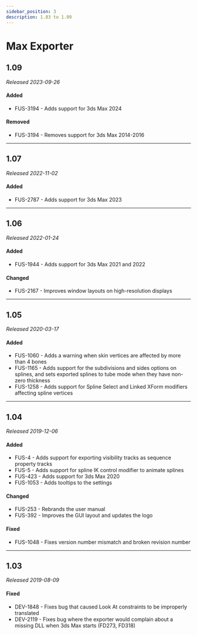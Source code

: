```yaml
---
sidebar_position: 3
description: 1.03 to 1.09
---
```


# Max Exporter

## 1.09

*Released 2023-09-26*

#### Added

- FUS-3194 - Adds support for 3ds Max 2024

#### Removed

- FUS-3194 - Removes support for 3ds Max 2014-2016

---

## 1.07

*Released 2022-11-02*

#### Added

- FUS-2787 - Adds support for 3ds Max 2023

---

## 1.06

*Released 2022-01-24*

#### Added

- FUS-1944 - Adds support for 3ds Max 2021 and 2022

#### Changed

- FUS-2167 - Improves window layouts on high-resolution displays

---

## 1.05

*Released 2020-03-17*

#### Added

- FUS-1060 - Adds a warning when skin vertices are affected by more than 4 bones
- FUS-1165 - Adds support for the subdivisions and sides options on splines, and sets exported splines to tube mode when they have non-zero thickness
- FUS-1258 - Adds support for Spline Select and Linked XForm modifiers affecting spline vertices

---

## 1.04

*Released 2019-12-06*

#### Added

- FUS-4 - Adds support for exporting visibility tracks as sequence property tracks
- FUS-5 - Adds support for spline IK control modifier to animate splines
- FUS-423 - Adds support for 3ds Max 2020
- FUS-1053 - Adds tooltips to the settings

#### Changed

- FUS-253 - Rebrands the user manual
- FUS-392 - Improves the GUI layout and updates the logo

#### Fixed

- FUS-1048 - Fixes version number mismatch and broken revision number

---

## 1.03

*Released 2019-08-09*

#### Fixed

- DEV-1848 - Fixes bug that caused Look At constraints to be improperly translated
- DEV-2119 - Fixes bug where the exporter would complain about a missing DLL when 3ds Max starts (FD273, FD318)
